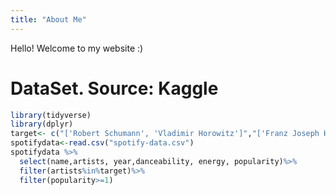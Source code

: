 ```yaml
---
title: "About Me"
---
```


Hello! Welcome to my website :)

# DataSet. Source: Kaggle
 
```r
library(tidyverse)
library(dplyr)
target<- c("['Robert Schumann', 'Vladimir Horowitz']","['Franz Joseph Haydn', 'Pro Arte Quartet']","['Felix Mendelssohn', 'Vladimir Horowitz']", "['Frédéric Chopin', 'Vladimir Horowitz']", "['Franz Liszt', 'Vladimir Horowitz']","['Sergei Rachmaninoff', 'Vladimir Horowitz']", "['Ludwig van Beethoven', 'Staatskapelle Berlin', 'Richard Strauss']")
spotifydata<-read.csv("spotify-data.csv")
spotifydata %>%
  select(name,artists, year,danceability, energy, popularity)%>%
  filter(artists%in%target)%>%
  filter(popularity>=1)
```